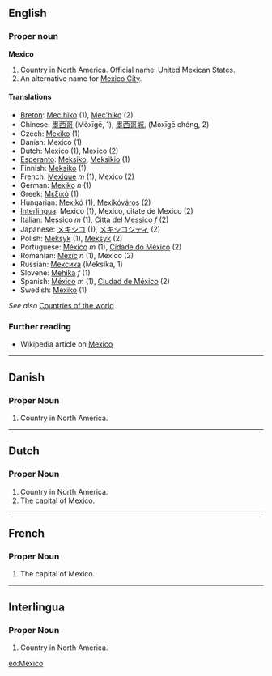 ==English==

===Proper noun===
'''Mexico'''

# Country in North America. Official name: United Mexican States.
# An alternative name for [[Mexico City]].

====Translations====
*[[Breton]]: [[Mec'hiko]] (1), [[Mec'hiko]] (2)
*Chinese: [[墨西哥]] (Mòxīgē, 1), [[墨西哥城]], (Mòxīgē chéng, 2)
*Czech: [[Mexiko]] (1)
*Danish: Mexico (1)
*Dutch: Mexico (1), Mexico (2)
*[[Esperanto]]: [[Meksiko]], [[Meksikio]] (1)
*Finnish: [[Meksiko]] (1)
*French: [[Mexique]] ''m'' (1), Mexico (2)
*German: [[Mexiko]] ''n'' (1)
*Greek: [[Μεξικό]] (1)
*Hungarian: [[Mexikó]] (1), [[Mexikóváros]] (2)
*[[Interlingua]]: Mexico (1), Mexico, citate de Mexico (2)
*Italian: [[Messico]] ''m'' (1), [[Città del Messico]] ''f'' (2)
*Japanese: [[メキシコ]] (1), [[メキシコシティ]] (2)
*Polish: [[Meksyk]] (1), [[Meksyk]] (2)
*Portuguese: [[México]] ''m'' (1), [[Cidade do México]] (2)
*Romanian: [[Mexic]] ''n'' (1), Mexico (2)
*Russian: [[Мексика]] (Meksika, 1)
*Slovene: [[Mehika]] ''f'' (1)
*Spanish: [[México]] ''m'' (1), [[Ciudad de México]] (2)
*Swedish: [[Mexiko]] (1)

''See also'' [[Countries of the world]]

=== Further reading ===

* Wikipedia article on [[w:Mexico|Mexico]]

----

==Danish==
===Proper Noun===
# Country in North America.

----

==Dutch==
===Proper Noun===
# Country in North America.
# The capital of Mexico.

----

==French==
===Proper Noun===
# The capital of Mexico.

----

==Interlingua==
===Proper Noun===
# Country in North America.

[[eo:Mexico]]